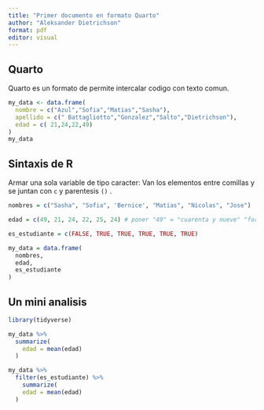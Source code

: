 ```yaml
---
title: "Primer documento en formato Quarto"
author: "Aleksander Dietrichson"
format: pdf
editor: visual
---
```


## Quarto

Quarto es un formato de permite intercalar codigo con texto comun.

```r
my_data <- data.frame(
  nombre = c("Azul","Sofia","Matias","Sasha"),
  apellido = c(" Battagliotto","Gonzalez","Salto","Dietrichson"),
  edad = c( 21,24,22,49)
)
my_data
```

## 

## Sintaxis de R

Armar una sola variable de tipo caracter: Van los elementos entre comillas y se juntan con `c` y parentesis `()` .

```r
nombres = c("Sasha", "Sofia", 'Bernice', "Matias", "Nicolas", "Jose")
```

```r
edad = c(49, 21, 24, 22, 25, 24) # poner "49" = "cuarenta y nueve" "fortini" 

```

```r
es_estudiante = c(FALSE, TRUE, TRUE, TRUE, TRUE, TRUE)
```

```r
my_data = data.frame(
  nombres,
  edad,
  es_estudiante
)
```

## Un mini analisis

```r
library(tidyverse)

my_data %>% 
  summarize(
    edad = mean(edad)
  )
```

```r
my_data %>% 
  filter(es_estudiante) %>% 
    summarize(
    edad = mean(edad)
  )
```
